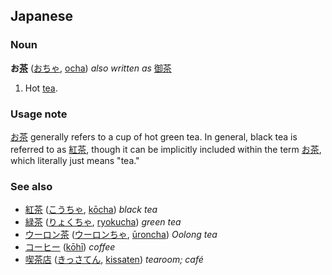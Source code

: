 == Japanese ==
=== Noun ===
'''お[[茶]]''' ([[おちゃ]], [[ocha]]) ''also written as'' [[御茶]]

# Hot [[tea]].

=== Usage note ===
[[お茶]] generally refers to a cup of hot green tea.  In general, black tea is referred to as [[紅茶]], though it can be implicitly included within the term [[お茶]], which literally just means "tea."  

=== See also ===
*[[紅茶]] ([[こうちゃ]], [[kōcha]]) ''black tea''
*[[緑茶]] ([[りょくちゃ]], [[ryokucha]]) ''green tea''
*[[ウーロン茶]] ([[ウーロンちゃ]], [[ūroncha]]) ''Oolong tea''
*[[コーヒー]] ([[kōhī]]) ''coffee''
*[[喫茶店]] ([[きっさてん]], [[kissaten]]) ''tearoom; café''